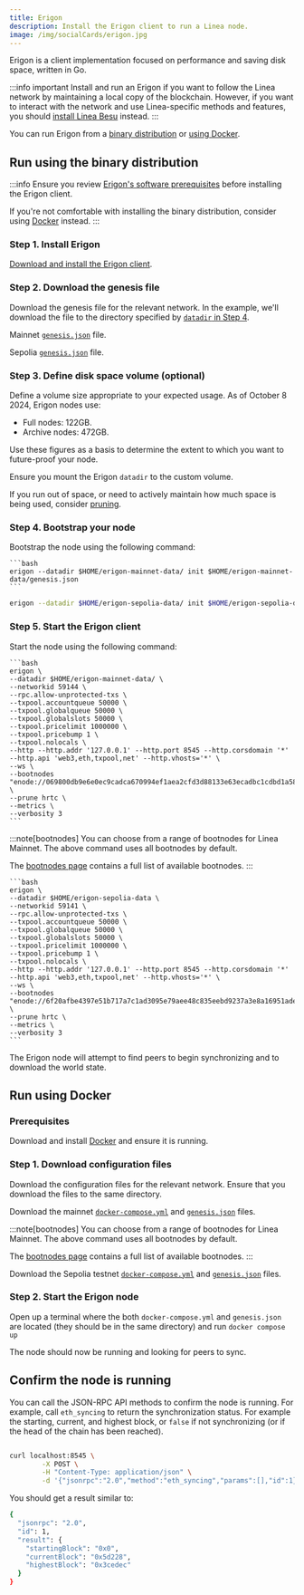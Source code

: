 ```yaml
---
title: Erigon
description: Install the Erigon client to run a Linea node.
image: /img/socialCards/erigon.jpg
---
```




Erigon is a client implementation focused on performance and saving disk space, written in Go.

:::info important
Install and run an Erigon if you want to follow the Linea network by 
maintaining a local copy of the blockchain. However, if you want to interact with the network and use
Linea-specific methods and features, you should [install Linea Besu](./linea-besu.mdx) instead.
:::

You can run Erigon from a [binary distribution](#run-using-the-binary-distribution) or [using Docker](#run-using-docker).

## Run using the binary distribution

:::info
Ensure you review [Erigon's software prerequisites](https://erigon.gitbook.io/erigon/basic-usage/getting-started#software-prerequisites)
before installing the Erigon client.

If you're not comfortable with installing the binary distribution, consider using [Docker](#run-using-docker) instead.
:::

### Step 1. Install Erigon

[Download and install the Erigon client](https://erigon.gitbook.io/erigon/basic-usage/getting-started).

### Step 2. Download the genesis file

Download the genesis file for the relevant network. In the example, we'll download the file to the
directory specified by [`datadir` in Step 4](#step-4-bootstrap-your-node).

<Tabs groupId="networks" className="my-tabs">
  <TabItem value="mainnet" label="Mainnet">
  
  Mainnet [`genesis.json`](pathname:///files/erigon/mainnet/genesis.json) file.
  
  </TabItem>
  <TabItem value="Linea Sepolia" label="Linea Sepolia">
  
  Sepolia [`genesis.json`](pathname:///files/erigon/sepolia/genesis.json) file.
  
  </TabItem>
</Tabs>

### Step 3. Define disk space volume (optional)

Define a volume size appropriate to your expected usage. As of October 8 2024, Erigon nodes use:
- Full nodes: 122GB.
- Archive nodes: 472GB.

Use these figures as a basis to determine the extent to which you want to future-proof your node.

Ensure you mount the Erigon `datadir` to the custom volume.

If you run out of space, or need to actively maintain how much space is being used, consider
[pruning](https://erigon.gitbook.io/erigon/advanced-usage/options).

<VolumeCreation />

### Step 4. Bootstrap your node

Bootstrap the node using the following command:

<Tabs groupId="networks" className="my-tabs">
  <TabItem value="mainnet" label="Mainnet">
  
    ```bash
    erigon --datadir $HOME/erigon-mainnet-data/ init $HOME/erigon-mainnet-data/genesis.json
    ```
  
  </TabItem>
  
  <TabItem value="Linea Sepolia" label="Linea Sepolia">
  
  ```bash
  erigon --datadir $HOME/erigon-sepolia-data/ init $HOME/erigon-sepolia-data/genesis.json
  ```
  
  </TabItem>
</Tabs>

### Step 5. Start the Erigon client

Start the node using the following command:

<Tabs groupId="networks" className="my-tabs">
  <TabItem value="mainnet" label="Mainnet">
  
    ```bash
    erigon \
    --datadir $HOME/erigon-mainnet-data/ \
    --networkid 59144 \
    --rpc.allow-unprotected-txs \
    --txpool.accountqueue 50000 \
    --txpool.globalqueue 50000 \
    --txpool.globalslots 50000 \
    --txpool.pricelimit 1000000 \
    --txpool.pricebump 1 \
    --txpool.nolocals \
    --http --http.addr '127.0.0.1' --http.port 8545 --http.corsdomain '*' --http.api 'web3,eth,txpool,net' --http.vhosts='*' \
    --ws \
    --bootnodes "enode://069800db9e6e0ec9cadca670994ef1aea2cfd3d88133e63ecadbc1cdbd1a5847b09838ee08d8b5f02a9c32ee13abeb4d4104bb5514e5322c9d7ee19f41ff3e51@3.132.73.210:31002,enode://a8e03a71eab12ec4b47bb6e19169d8e4dc7a58373a2476969bbe463f2dded6003037fa4dd5f71e15027f7fc8d7340956fbbefed67ddd116ac19a7f74da034b61@3.132.73.210:31003,enode://97706526cf79df9d930003644f9156805f6c8bd964fc79e083444f7014ce10c9bdd2c5049e63b58040dca1d4c82ebef970822198cf0714de830cff4111534ff1@18.223.198.165:31004,enode://24e1c654a801975a96b7f54ebd7452ab15777fc635c1db25bdbd4425fdb04e7f4768e9e838a87ab724320a765e41631d5d37758c933ad0e8668693558125c8aa@18.223.198.165:31000,enode://27010891d960f73d272a553f72b6336c6698db3ade98d631f09c764e57674a797be5ebc6829ddbb65ab564f439ebc75215d20aa98b6f351d12ea623e7d139ac3@3.132.73.210:31001,enode://228e1b8a4931e46f383e30721dac21fb8fb4e5e1b32c870e13b25478c82db3dc1cd9e7ceb93d302a766466b55638cc9c5cbfc43aa48fa41ced19baf365951f76@3.1.142.64:31002,enode://c22eb0d40fc3ad5ea710aeddea906567778166bfe18c157955e8c39b23a46c45db18a0fa2ba07f2b64c81178a8c796aec2a29151533920ead06fcdfc6d8d03c6@47.128.192.57:31004,enode://8ce733abe39fd7ae0a278b9893f85c1193c611a3886168690dd843435460f22cc4d61f9e8d0ace7f5905836a665319a31cccdaacdada2acc69972c382ecce7db@3.1.142.64:31003,enode://b7c1b2bed65a855f7a2104aac9a14674dfdf018fdac763415b373b29ce18cdb81d36328ba4e5c9f12629f3a50c3e8f9ee048f22dbdbe93a82813da89c6b81334@51.20.235.126:31004,enode://95270e0550848a72fb141cf27f1c4ea10714edde365b411dc0fa06c81c0f282ce155eb9fa472b6b8bb9ee98395eeaf4c5a7b02a01fe58b37ea98ba152eda4c37@13.50.94.193:31000,enode://72013391755f24f08567b932feeeec4c893c06e0b1fb480890c83bf87fd277ad86a5ab9cb586db9ae9970371a2f8cb0c96f6c9f69045abca0fb801db7f047138@51.20.235.126:31001" \
    --prune hrtc \
    --metrics \
    --verbosity 3
    ```

  :::note[bootnodes]
  You can choose from a range of bootnodes for Linea Mainnet. The above command uses 
  all bootnodes by default.

  The [bootnodes page](bootnodes.mdx) contains a full list of available bootnodes.
  :::
  
  </TabItem>
  <TabItem value="Linea Sepolia" label="Linea Sepolia">
  
    ```bash
    erigon \
    --datadir $HOME/erigon-sepolia-data \
    --networkid 59141 \
    --rpc.allow-unprotected-txs \
    --txpool.accountqueue 50000 \
    --txpool.globalqueue 50000 \
    --txpool.globalslots 50000 \
    --txpool.pricelimit 1000000 \
    --txpool.pricebump 1 \
    --txpool.nolocals \
    --http --http.addr '127.0.0.1' --http.port 8545 --http.corsdomain '*' --http.api 'web3,eth,txpool,net' --http.vhosts='*' \
    --ws \
    --bootnodes "enode://6f20afbe4397e51b717a7c1ad3095e79aee48c835eebd9237a3e8a16951ade1fe0e66e981e30ea269849fcb6ba03d838da37f524fabd2a557474194a2e2604fa@18.221.100.27:31002,enode://ce1e0d8e0500cb5c0ac56bdcdafb2d6320c3a2c5125b5ccf12f5dfc9b47ee74acbcafc32559017613136c9c36a0ce74ba4f83b7fb8244f099f3b15708d9d3129@3.23.75.47:31000,enode://1b026a5eb0ae74300f58987d235ef0e3a550df963345cb3574be3b0b54378bd11f14dfd515a8976f2c2d2826090e9507b8ccc24f896a9ffffffcabcfd996a733@3.129.120.128:31001" \
    --prune hrtc \
    --metrics \
    --verbosity 3
    ```
  </TabItem>
</Tabs>

The Erigon node will attempt to find peers to begin synchronizing and to download the world state.

## Run using Docker

### Prerequisites

Download and install [Docker](https://www.docker.com/products/docker-desktop/) and ensure it is 
running.

### Step 1. Download configuration files

Download the configuration files for the relevant network. Ensure that you download the files to the same directory.

<Tabs groupId="networks" className="my-tabs">
  <TabItem value="mainnet" label="Mainnet">
  
  Download the mainnet [`docker-compose.yml`](pathname:///files/erigon/mainnet/docker-compose.yml) and [`genesis.json`](pathname:///files/erigon/mainnet/genesis.json)
  files.

  :::note[bootnodes]
  You can choose from a range of bootnodes for Linea Mainnet. The above command uses 
  all bootnodes by default.

  The [bootnodes page](bootnodes.mdx) contains a full list of available bootnodes.
  :::
  
  </TabItem>
  <TabItem value="Linea Sepolia" label="Linea Sepolia">
  
  Download the Sepolia testnet [`docker-compose.yml`](pathname:///files/erigon/sepolia/docker-compose.yml) and [`genesis.json`](pathname:///files/erigon/sepolia/genesis.json)
  files.

  </TabItem>
</Tabs>

### Step 2. Start the Erigon node

Open up a terminal where the both `docker-compose.yml` and `genesis.json` are located (they should be in the same directory)
and run `docker compose up`

The node should now be running and looking for peers to sync.

## Confirm the node is running

You can call the JSON-RPC API methods to confirm the node is running. For example, call
`eth_syncing` to return the synchronization status.
For example the starting, current, and highest block, or `false` if not synchronizing (or if the head of the chain has been reached).

```bash

curl localhost:8545 \
        -X POST \
        -H "Content-Type: application/json" \
        -d '{"jsonrpc":"2.0","method":"eth_syncing","params":[],"id":1}'

```

You should get a result similar to:

```bash
{
  "jsonrpc": "2.0",
  "id": 1,
  "result": {
    "startingBlock": "0x0",
    "currentBlock": "0x5d228",
    "highestBlock": "0x3cedec"
  }
}
```
